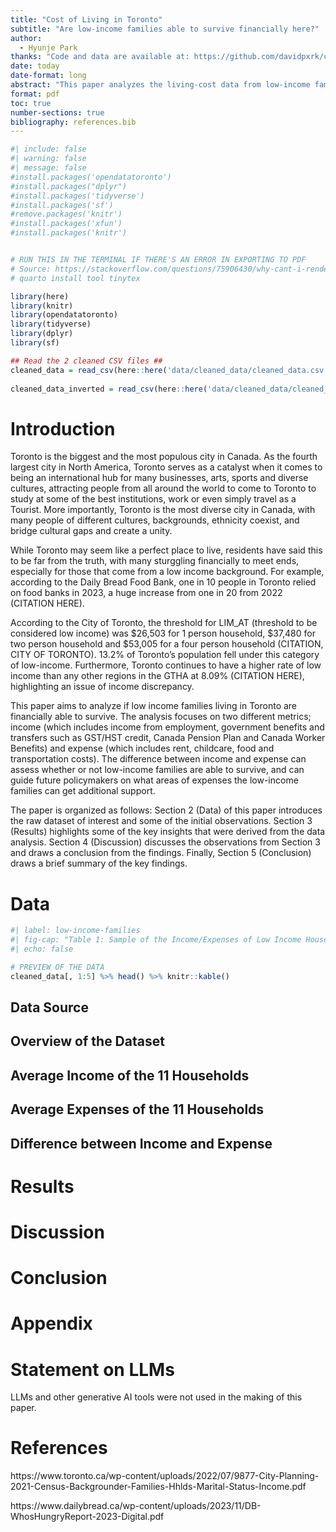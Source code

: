 ---
title: "Cost of Living in Toronto"
subtitle: "Are low-income families able to survive financially here?"
author: 
  - Hyunje Park
thanks: "Code and data are available at: https://github.com/davidpxrk/cost-of-living-toronto"
date: today
date-format: long
abstract: "This paper analyzes the living-cost data from low-income families living in Toronto, which is hosted publicly by the Open Data Toronto. It uses information on household income, expenses, government fiscal transfers and benefits to determine if low-income families are able to survive financially in Toronto. It was discovered that expenses exceeded income for most families (meaning low-income families were not able to make ends meet in Toronto), and rent, food costs were among the highest expenses. This finding is important as it shows cost disparity in expenses, and provide insights to fiscal policymakers on how to better support low-income families with their living costs."
format: pdf
toc: true
number-sections: true
bibliography: references.bib
---

```{r}
#| include: false
#| warning: false
#| message: false
#install.packages('opendatatoronto')
#install.packages("dplyr")
#install.packages('tidyverse')
#install.packages('sf')
#remove.packages('knitr')
#install.packages('xfun')
#install.packages('knitr')


# RUN THIS IN THE TERMINAL IF THERE'S AN ERROR IN EXPORTING TO PDF
# Source: https://stackoverflow.com/questions/75906430/why-cant-i-render-any-quarto-documents-into-pdfs
# quarto install tool tinytex

library(here)
library(knitr)
library(opendatatoronto)
library(tidyverse)
library(dplyr)
library(sf)

## Read the 2 cleaned CSV files ##
cleaned_data = read_csv(here::here('data/cleaned_data/cleaned_data.csv'))
  
cleaned_data_inverted = read_csv(here::here('data/cleaned_data/cleaned_data_inverted.csv'))
```



# Introduction

Toronto is the biggest and the most populous city in Canada. As the fourth largest city in North America, Toronto serves as a catalyst when it comes to being an international hub for many businesses, arts, sports and diverse cultures, attracting people from all around the world to come to Toronto to study at some of the best institutions, work or even simply travel as a Tourist. More importantly, Toronto is the most diverse city in Canada, with many people of different cultures, backgrounds, ethnicity coexist, and bridge cultural gaps and create a unity. 

While Toronto may seem like a perfect place to live, residents have said this to be far from the truth, with many sturggling financially to meet ends, especially for those that come from a low income background. For example, according to the Daily Bread Food Bank, one in 10 people in Toronto relied on food banks in 2023, a huge increase from one in 20 from 2022 (CITATION HERE).

According to the City of Toronto, the threshold for LIM_AT (threshold to be considered low income) was $26,503 for 1 person household, $37,480 for two person household and $53,005 for a four person household (CITATION, CITY OF TORONTO). 13.2% of Toronto's population fell under this category of low-income. Furthermore, Toronto continues to have a higher rate of low income than any other regions in the GTHA at 8.09% (CITATION HERE), highlighting an issue of income discrepancy.

This paper aims to analyze if low income families living in Toronto are financially able to survive. The analysis focuses on two different metrics; income (which includes income from employment, government benefits and transfers such as GST/HST credit, Canada Pension Plan and Canada Worker Benefits) and expense (which includes rent, childcare, food and transportation costs). The difference between income and expense can assess whether or not low-income families are able to survive, and can guide future policymakers on what areas of expenses the low-income families can get additional support.

The paper is organized as follows: Section 2 (Data) of this paper introduces the raw dataset of interest and some of the initial observations. Section 3 (Results) highlights some of the key insights that were derived from the data analysis. Section 4 (Discussion) discusses the observations from Section 3 and draws a conclusion from the findings. Finally, Section 5 (Conclusion) draws a brief summary of the key findings.

# Data
```{r}
#| label: low-income-families
#| fig-cap: "Table 1: Sample of the Income/Expenses of Low Income Households in Toronto"
#| echo: false

# PREVIEW OF THE DATA
cleaned_data[, 1:5] %>% head() %>% knitr::kable()
```
## Data Source



## Overview of the Dataset


## Average Income of the 11 Households


## Average Expenses of the 11 Households


## Difference between Income and Expense

# Results

# Discussion

# Conclusion

# Appendix

# Statement on LLMs 

LLMs and other generative AI tools were not used in the making of this paper.

# References

https://www.toronto.ca/wp-content/uploads/2022/07/9877-City-Planning-2021-Census-Backgrounder-Families-Hhlds-Marital-Status-Income.pdf

https://www.dailybread.ca/wp-content/uploads/2023/11/DB-WhosHungryReport-2023-Digital.pdf



